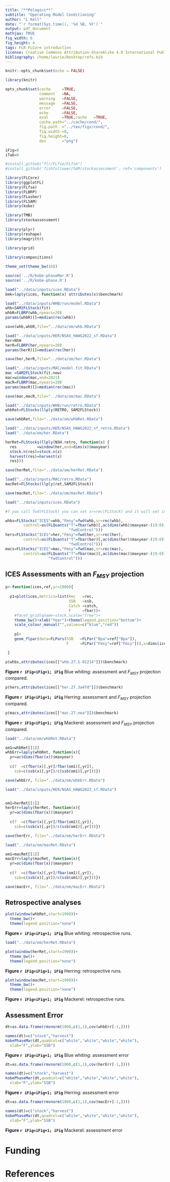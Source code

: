 ```yaml
---
title: "**Pelagics**"
subtitle: "Operating Model Conditioning"
author: "L Kell"
date: "`r format(Sys.time(), '%d %B, %Y')`"
output: pdf_document
mathjax: TRUE
fig_width: 6 
fig_height: 4 
tags: FLR FLCore introduction
license: Creative Commons Attribution-ShareAlike 4.0 International Public License
bibliography: /home/laurie/Desktop/refs.bib
---
```


```r
knitr::opts_chunk$set(echo = FALSE)

library(knitr)

opts_chunk$set(cache     =TRUE, 
               comment   =NA, 
               warning   =FALSE, 
               message   =FALSE, 
               error     =FALSE, 
               echo      =FALSE, 
               eval      =TRUE,cache   =TRUE,
               cache.path="../cache/cond/",
               fig.path  ="../tex/figs/cond/",
               fig.width =8,
               fig.height=6,
               dev       ="png")

iFig=0
iTab=0
```

```r
#install_github("flr/FLfse/FLfse")
#install_github('fishfollower/SAM/stockassessment', ref='components')

library(FLCore)
library(ggplotFL)
library(FLfse)
library(FLBRP)
library(FLasher)
library(FLSAM)
library(kobe)

library(TMB)
library(stockassessment)
  
library(plyr)
library(reshape)
library(magrittr)
  
library(grid)

library(compositions)

theme_set(theme_bw(16))
```

```r
source('../R/kobe-phaseMar.R')
source('../R/kobe-phase.R')
```


```r
load("../data/inputs/ices.RData")
bmk=laply(ices, function(x) attributes(x)$benchmark)
```

```r
load("../data/inputs/WHB/run/model.RData")
whb=SAM2FLStock(fit)
whbR=FLBRP(whb,nyears=20)
params(whbR)[]=median(rec(whb))

save(whb,whbR,file="../data/om/whb.RData")
```

```r
load("../data/inputs/HER/NSAS_HAWG2022_sf.RData")
her=NSH
herR=FLBRP(her,nyears=20)
params(herR)[]=median(rec(her))

save(her,herR,file="../data/om/her.RData")
```

```r
load("../data/inputs/MAC/model fit.RData")
mac =SAM2FLStock(fit.new)
mac=window(mac,end=2021)
macR=FLBRP(mac,nyears=20)
params(macR)[]=median(rec(mac))

save(mac,macR,file="../data/om/mac.RData")
```


```r
load("../data/inputs/WHB/run/retro.RData")
whbRet=FLStocks(llply(RETRO, SAM2FLStock)) 

save(whbRet,file="../data/om/whbRet.RData")
```

```r
load("../data/inputs/HER/NSAS_HAWG2022_sf_retro.RData")
load("../data/om/her.RData")

herRet=FLStocks(llply(NSH.retro, function(x) {
  res         =window(her,end=dims(x)$maxyear)
  stock.n(res)=stock.n(x)
  harvest(res)=harvest(x)
  res}))

save(herRet,file="../data/om/herRet.RData")
```

```r
load("../data/inputs/MAC/retro.RData")
macRet=FLStocks(llply(ret,SAM2FLStock))

save(macRet,file="../data/om/macRet.RData")
```


```r
load("../data/inputs/ices.RData")

#f you call fwd(FLStock) you can set sr=rec(FLStock) and it will set internally rec~a and the params by year as SRR

whbs=FLStocks("ICES"=whb,"Fmsy"=fwd(whb,sr=rec(whb),
        control=as(FLQuants("f"=fbar(whb)[,ac(dims(whb)$maxyear-(19:0))]%=%attributes(ices[["whb.27.1-91214"]])$benchmark$Fmsy),
                            "fwdControl")))
hers=FLStocks("ICES"=her,"Fmsy"=fwd(her,sr=rec(her),
        control=as(FLQuants("f"=fbar(her)[,ac(dims(her)$maxyear-(19:0))]%=%attributes(ices[["her.27.3a47d"]])$benchmark$Fmsy),
                            "fwdControl")))
macs=FLStocks("ICES"=mac,"Fmsy"=fwd(mac,sr=rec(mac),
        control=as(FLQuants("f"=fbar(mac)[,ac(dims(mac)$maxyear-(19:0))]%=%attributes(ices[["mac.27.nea"]])$benchmark$Fmsy),
                   "fwdControl")))
```


## ICES Assessments with an $F_{MSY}$ projection

```r
p<-function(ices,ref,yr=1980){
  
  p1=plot(ices,metrics=list(Rec   =rec, 
                            SSB   =ssb,
                            Catch =catch,
                            F     =fbar))+
    #facet_grid(qname~stock,scale="free")+
    theme_bw()+xlab("Year")+theme(legend.position="bottom")+
    scale_colour_manual("",values=c("blue","red"))
  
    p1+
    geom_flpar(data=FLPars(SSB   =FLPar("Bpa"=ref["Bpa"]),
                           F     =FLPar("Fmsy"=ref["Fmsy"])),x=dims(ices[[1]])$minyear)

 }

p(whbs,attributes(ices[["whb.27.1-91214"]])$benchmark)
```

**Figure `r iFig=iFig+1; iFig`** Blue whiting: assessment and $F_{MSY}$ projection compared. 


```r
p(hers,attributes(ices[["her.27.3a47d"]])$benchmark)
```

**Figure `r iFig=iFig+1; iFig`** Herring: assessment and $F_{MSY}$ projection compared. 

```r
p(macs,attributes(ices[["mac.27.nea"]])$benchmark)
```

**Figure `r iFig=iFig+1; iFig`** Mackerel: assessment and $F_{MSY}$ projection compared. 



```r
load("../data/om/whbRet.RData")

om1=whbRet[[1]]
whbErr=laply(whbRet, function(x){
  yr=ac(dims(fbar(x))$maxyear)
  
  c(f  =c(fbar(x)[,yr]/fbar(om1)[,yr]),
    ssb=c(ssb(x)[,yr])/c(ssb(om1)[,yr]))})

save(whbErr, file="../data/om/whbErr.RData")
```

```r
load("../data/inputs/HER/NSAS_HAWG2022_sf.RData")


om1=herRet[[1]]
herErr=laply(herRet, function(x){
  yr=ac(dims(fbar(x))$maxyear)
  
  c(f  =c(fbar(x)[,yr]/fbar(om1)[,yr]),
    ssb=c(ssb(x)[,yr])/c(ssb(om1)[,yr]))})

save(herErr, file="../data/om/herErr.RData")
```

```r
load("../data/om/macRet.RData")

om1=macRet[[1]]
macErr=laply(macRet, function(x){
  yr=ac(dims(fbar(x))$maxyear)
  
  c(f  =c(fbar(x)[,yr]/fbar(om1)[,yr]),
    ssb=c(ssb(x)[,yr])/c(ssb(om1)[,yr]))})

save(macErr, file="../data/om/macErr.RData")
```

## Retrospective analyses

```r
plot(window(whbRet,start=1990))+
  theme_bw()+
  theme(legend.position="none")
```

**Figure `r iFig=iFig+1; iFig`** Blue whiting: retrospective runs. 

```r
load("../data/om/herRet.RData")

plot(window(herRet,start=1990))+
  theme_bw()+
  theme(legend.position="none")
```

**Figure `r iFig=iFig+1; iFig`** Herring: retrospective runs. 

```r
plot(window(macRet,start=1990))+
  theme_bw()+
  theme(legend.position="none")
```

**Figure `r iFig=iFig+1; iFig`** Mackerel: retrospective runs. 

## Assessment Error

```r
dt=as.data.frame(rmvnorm(1000,c(1,1),cov(whbErr[-1,])))

names(dt)=c("stock","harvest")
kobePhaseMar(dt,quadcol=c("white","white","white","white"),
  xlab="F",ylab="SSB")
```

**Figure `r iFig=iFig+1; iFig`** Blue whiting: assessment error 


```r
dt=as.data.frame(rmvnorm(1000,c(1,1),cov(herErr[-1,])))

names(dt)=c("stock","harvest")
kobePhaseMar(dt,quadcol=c("white","white","white","white"),
  xlab="F",ylab="SSB")
```

**Figure `r iFig=iFig+1; iFig`** Herring: assessment error

```r
dt=as.data.frame(rmvnorm(1000,c(1,1),cov(macErr[-1,])))

names(dt)=c("stock","harvest")
kobePhaseMar(dt,quadcol=c("white","white","white","white"),
  xlab="F",ylab="SSB")
```

**Figure `r iFig=iFig+1; iFig`** Mackerel: assessment error

# Funding

# References
